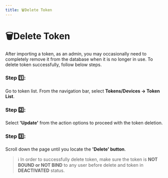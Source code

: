 ```yaml
---
title: 🗑️Delete Token
---
```


# 🗑️Delete Token

After importing a token, as an admin, you may occasionally need to completely remove it from the database when it is no longer in use. To delete token successfully, follow below steps.

### Step 1️⃣:
Go to token list. From the navigation bar, select **Tokens/Devices → Token List**.

### Step 2️⃣:
Select **'Update'** from the action options to proceed with the token deletion.

### Step 3️⃣:
Scroll down the page until you locate the **'Delete' button**.

> ℹ️ In order to successfully delete token, make sure the token is **NOT BOUND or NOT BIND** to any user before delete and token in **DEACTIVATED** status.
